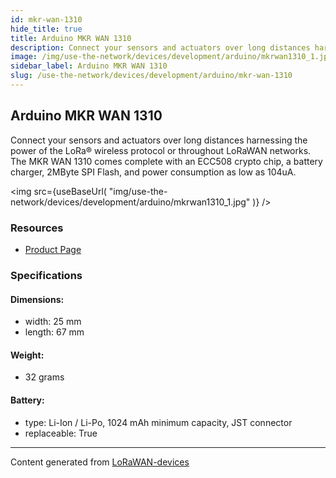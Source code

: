 ```yaml
---
id: mkr-wan-1310
hide_title: true
title: Arduino MKR WAN 1310
description: Connect your sensors and actuators over long distances harnessing the power of the LoRa® wireless protocol or throughout LoRaWAN networks. The MKR WAN 1310 comes complete with an ECC508 crypto chip, a battery charger, 2MByte SPI Flash, and power consumption as low as 104uA.
image: /img/use-the-network/devices/development/arduino/mkrwan1310_1.jpg
sidebar_label: Arduino MKR WAN 1310
slug: /use-the-network/devices/development/arduino/mkr-wan-1310
---
```



## Arduino MKR WAN 1310

Connect your sensors and actuators over long distances harnessing the power of the LoRa® wireless protocol or throughout LoRaWAN networks. The MKR WAN 1310 comes complete with an ECC508 crypto chip, a battery charger, 2MByte SPI Flash, and power consumption as low as 104uA.

<img
src={useBaseUrl(
"img/use-the-network/devices/development/arduino/mkrwan1310_1.jpg"
)}
/>

### Resources

- [Product Page](https://store.arduino.cc/mkr-wan-1310)

### Specifications

#### Dimensions:
- width: 25 mm
- length: 67 mm
#### Weight: 
- 32 grams
#### Battery: 
- type: Li-Ion / Li-Po, 1024 mAh minimum capacity, JST connector
- replaceable: True



---
Content generated from [LoRaWAN-devices](https://github.com/TheThingsNetwork/lorawan-devices)
